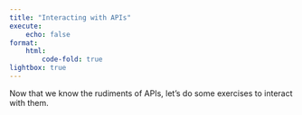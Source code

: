 ```yaml
---
title: "Interacting with APIs"
execute:
    echo: false
format:
    html:
        code-fold: true
lightbox: true
---
```


Now that we know the rudiments of APIs, let's do some exercises to interact with them.

